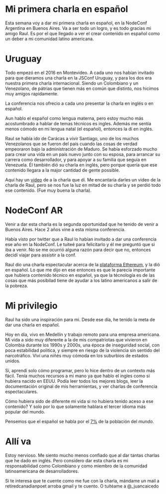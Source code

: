 # Mi primera charla en español
Esta semana voy a dar mi primera charla en español, en la NodeConf Argentina en
Buenos Aires. Va a ser todo un logro, y es todo gracias mi amigo Raul. Es por el
que llegado a ver el crear contenido en español como un deber a mi comunidad
latino americana.
# Uruguay
Todo empezó en el 2016 en Montevideo. A cada uno nos habían invitado para que
dieramos una charla en la JSConf Uruguay, y para los dos era nuestra primera
charla internacional. Siendo un Colombiano y un Venezolano, de pátrias que
tienen más en común que distinto, nos hicimos muy amigos rapidamente.

La conferencia nos ofrecio a cada uno presentar la charla en inglés o en
español.

Aun hablo el español como lengua materna, pero estoy mucho más acostumbrado a
hablar de temas técnicos es ingles. Además me sentía menos cómodo en mi lengua
natal (el español), entonces la dí en inglés.

Raul se había ido de Carácas a vivir Santiago, uno de los muchos Venezolanos que
se fueron del país cuando las cosas de verdad empeoraron bajo la administración
de Maduro. Se había esforzado mucho para crear una vida en un país nuevo junto
con su esposa, para arrancar su carrera como desarrollador, y para apoyar a su
familia que seguía en Venezuela. Él también dió su charla en inglés, pero porque
quería que ese contenido llegara a la major cantidad de gente possible.

Aquí hay un [video](https://www.youtube.com/watch?v=UmxPZpam7o0) de a la charla
que dí. Me encantaría darles un video de la charla de Raul, pero se nos fue la
luz en mitad de su charla y se perdió todo ese contenido. (Fue muy buena la
charla).
# NodeConf AR
Venir a dar esta charla es la segunda oportunidad que he tenido de venir a
Buenos Aires. Hace 2 años vine a esta misma conferencia.

Había visto por twitter que a Raul lo habían invitado a dar una conferencia ese
año en la NodeConf. Le tuiteé para felicitarlo y él me preguntó que si iba a
venir. No se me ocurrió alguna razón para decir que no, entonces decidí viajar
para assistir a la conf.

Raul dio una charla espectacular acerca de la [plataforma
Ethereum](https://youtu.be/fonQGjC-Cs0), y la dió en español. Lo que me dijo en
ese entonces es que le parecía importante que hubiera contenido técnico en
español, ya que la técnología es de las cosas que más posibilad tiene de ayudar
a los latino americanos a salir de la pobreza.
# Mi privilegio
Raul ha sido una inspiración para mi. Desde ese día, he tenido la meta de dar
una charla en español.

Hoy en día, vivo en Medellín y trabajo remoto para una empresa americana. Mi
vida a sido muy diferente a la de mis compatriotas que vivieron en Colombia
durante los 1990s y 2000s, una época de inseguridad social, con poca estabilidad
politica, y siempre en riesgo de la violencia sin sentido del narcotráfico. Viví
una niñés muy cómoda en los suburbios de estados unidos.

Sí, aprendí solo cómo programar, pero lo hice dentro de un contexto más fácil.
Tenía muchos recursos a mi mano ya que hablo el ingles como si hubiera nacido en
EEUU. Podía leer todos los mejores blogs, leer la documentación original de mis
herramientas, y ver charlas de conferencia espectaculares.

Cómo hubiera sido de diferente mi vida si no hubiera tenido aceso a ese
contenido? Y solo por lo que solamente hablara el tercer idioma más popular del
mundo.

Pensemos que el español se habla por el
[7%](https://www.fluentin3months.com/most-spoken-languages/) de la población del
_mundo_.

# Allí va
Estoy nervioso. Me siento mucho menos confiado que al dar tantas charlas que he
dado en inglés. Pero considero dar esta charla es mi responsabilidad como
Colombiano y como miembro de la comunidad latinoamericana de desarrolladores.

Si te interesa que te cuente como me fue con la charla, mándame un mail a
retiredcanadianpoet arroba gmail y te cuento. O tuitéame a @_juancaicedo
